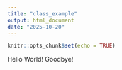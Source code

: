 ```yaml
---
title: "class_example"
output: html_document
date: "2025-10-20"
---
```


```r
knitr::opts_chunk$set(echo = TRUE)
```

Hello World!
Goodbye!

